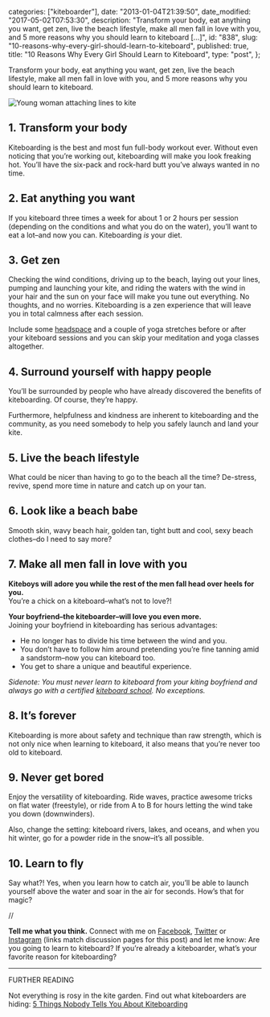 
  categories: ["kiteboarder"],
  date: "2013-01-04T21:39:50",
  date_modified: "2017-05-02T07:53:30",
  description:
    "Transform your body, eat anything you want, get zen, live the beach lifestyle, make all men fall in love with you, and 5 more reasons why you should learn to kiteboard […]",
  id: "838",
  slug: "10-reasons-why-every-girl-should-learn-to-kiteboard",
  published: true,
  title: "10 Reasons Why Every Girl Should Learn to Kiteboard",
  type: "post",
};


Transform your body, eat anything you want, get zen, live the beach lifestyle, make all men fall in love with you, and 5 more reasons why you should learn to kiteboard.

![Young woman attaching lines to kite](/pages/tsop/posts/10-reasons-why-every-girl-should-learn-to-kiteboard/kiteboard-attaching-lines.jpg)

## 1. Transform your body

Kiteboarding is the best and most fun full-body workout ever. Without even noticing that you’re working out, kiteboarding will make you look freaking hot. You’ll have the six-pack and rock-hard butt you’ve always wanted in no time.

## 2. Eat anything you want

If you kiteboard three times a week for about 1 or 2 hours per session (depending on the conditions and what you do on the water), you’ll want to eat a lot–and now you can. Kiteboarding _is_ your diet.

## 3. Get zen

Checking the wind conditions, driving up to the beach, laying out your lines, pumping and launching your kite, and riding the waters with the wind in your hair and the sun on your face will make you tune out everything. No thoughts, and no worries. Kiteboarding is a zen experience that will leave you in total calmness after each session.

Include some [headspace](https://www.headspace.com/) and a couple of yoga stretches before or after your kiteboard sessions and you can skip your meditation and yoga classes altogether.

## 4. Surround yourself with happy people

You’ll be surrounded by people who have already discovered the benefits of kiteboarding. Of course, they’re happy.

Furthermore, helpfulness and kindness are inherent to kiteboarding and the community, as you need somebody to help you safely launch and land your kite.

## 5. Live the beach lifestyle

What could be nicer than having to go to the beach all the time? De-stress, revive, spend more time in nature and catch up on your tan.

## 6. Look like a beach babe

Smooth skin, wavy beach hair, golden tan, tight butt and cool, sexy beach clothes–do I need to say more?

## 7. Make all men fall in love with you

**Kiteboys will adore you while the rest of the men fall head over heels for you.**\
You’re a chick on a kiteboard–what’s not to love?!

**Your boyfriend–the kiteboarder–will love you even more.**\
Joining your boyfriend in kiteboarding has serious advantages:

- He no longer has to divide his time between the wind and you.
- You don’t have to follow him around pretending you’re fine tanning amid a sandstorm–now you can kiteboard too.
- You get to share a unique and beautiful experience.

_Sidenote: You must never learn to kiteboard from your kiting boyfriend and always go with a certified [kiteboard school](/tsop/posts/find-best-kiteboard-school). No exceptions._

## 8. It’s forever

Kiteboarding is more about safety and technique than raw strength, which is not only nice when learning to kiteboard, it also means that you’re never too old to kiteboard.

## 9. Never get bored

Enjoy the versatility of kiteboarding. Ride waves, practice awesome tricks on flat water (freestyle), or ride from A to B for hours letting the wind take you down (downwinders).

Also, change the setting: kiteboard rivers, lakes, and oceans, and when you hit winter, go for a powder ride in the snow–it’s all possible.

## 10. Learn to fly

Say what?! Yes, when you learn how to catch air, you’ll be able to launch yourself above the water and soar in the air for seconds. How’s that for magic?

//

**Tell me what you think.** Connect with me on [Facebook](https://www.facebook.com/thespinoffproject/photos/a.496290203736203.116470.443190319046192/814826485215905/), [Twitter](https://twitter.com/mirhamasala/status/512563805159948288) or [Instagram](http://instagram.com/p/uDtXPLEyBm/) (links match discussion pages for this post) and let me know: Are you going to learn to kiteboard? If you’re already a kiteboarder, what’s your favorite reason for kiteboarding?

---

FURTHER READING

Not everything is rosy in the kite garden. Find out what kiteboarders are hiding: [5 Things Nobody Tells You About Kiteboarding](/tsop/posts/5-things-nobody-tells-you-about-kiteboarding/)
